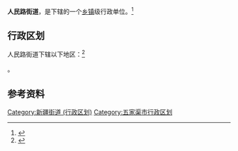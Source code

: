 {{中国乡级行政区|65/90/04/003/000}}

'''人民路街道'''，是{{PRC admin/fullname|65/90/04/003/000|3}}下辖的一个[[乡镇|乡镇]]级行政单位。<ref>{{PRC admin/ref sgc|{{PRC admin/parent|65/90/04/003/000}}}}</ref>

== 行政区划 ==

人民路街道下辖以下地区：<ref>{{PRC admin/ref sgc|65/90/04/003/000}}</ref>

{{PRC admin/children|65/90/04/003/000}}。

== 参考资料 ==
{{reflist}}

{{行政区划小作品}}
{{新疆维吾尔自治区五家渠市行政区划}}

[[Category:新疆街道_(行政区划)|Category:新疆街道 (行政区划)]]
[[Category:五家渠市行政区划|Category:五家渠市行政区划]]